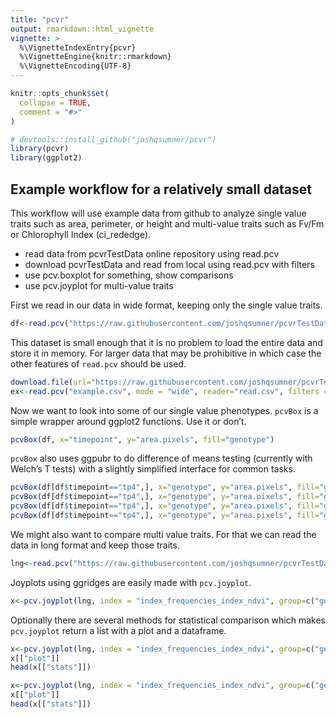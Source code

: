 ```yaml
---
title: "pcvr"
output: rmarkdown::html_vignette
vignette: >
  %\VignetteIndexEntry{pcvr}
  %\VignetteEngine{knitr::rmarkdown}
  %\VignetteEncoding{UTF-8}
---
```


```r
knitr::opts_chunk$set(
  collapse = TRUE,
  comment = "#>"
)
```

```r
# devtools::install_github("joshqsumner/pcvr")
library(pcvr)
library(ggplot2)
```

## Example workflow for a relatively small dataset

This workflow will use example data from github to analyze single value traits such as area, perimeter, or height and multi-value traits such as Fv/Fm or Chlorophyll Index (ci_rededge). 

- read data from pcvrTestData online repository using read.pcv
- download pcvrTestData and read from local using read.pcv with filters
- use pcv.boxplot for something, show comparisons
- use pcv.joyplot for multi-value traits

First we read in our data in wide format, keeping only the single value traits.

```r
df<-read.pcv("https://raw.githubusercontent.com/joshqsumner/pcvrTestData/main/pcvrTest2.csv", mode = "wide", singleValueOnly = T)
```

This dataset is small enough that it is no problem to load the entire data and store it in memory. For larger data that may be prohibitive in which case the other features of `read.pcv` should be used.

```r
download.file(url="https://raw.githubusercontent.com/joshqsumner/pcvrTestData/main/pcvrTest2.csv", destfile="example.csv")
ex<-read.pcv("example.csv", mode = "wide", reader="read.csv", filters = "trait in area, perimeter")
```

Now we want to look into some of our single value phenotypes. `pcvBox` is a simple wrapper around ggplot2 functions. Use it or don't.

```r
pcvBox(df, x="timepoint", y="area.pixels", fill="genotype")
```

`pcvBox` also uses ggpubr to do difference of means testing (currently with Welch's T tests) with a slightly simplified interface for common tasks.

```r
pcvBox(df[df$timepoint=="tp4",], x="genotype", y="area.pixels", fill="genotype", compare="G1") # compare one level to all others
pcvBox(df[df$timepoint=="tp4",], x="genotype", y="area.pixels", fill="genotype", compare="G2")
pcvBox(df[df$timepoint=="tp4",], x="genotype", y="area.pixels", fill="genotype", compare=c("G3","G6")) # compare a pair of values
pcvBox(df[df$timepoint=="tp4",], x="genotype", y="area.pixels", fill="genotype", compare=list(c("G3","G6"), c("G1","G2"))) # compare a list of pairs.
```

We might also want to compare multi value traits. For that we can read the data in long format and keep those traits.

```r
lng<-read.pcv("https://raw.githubusercontent.com/joshqsumner/pcvrTestData/main/pcvrTest2.csv", mode = "long", singleValueOnly = F)
```

Joyplots using ggridges are easily made with `pcv.joyplot`.

```r
x<-pcv.joyplot(lng, index = "index_frequencies_index_ndvi", group=c("genotype", "timepoint"))
```

Optionally there are several methods for statistical comparison which makes `pcv.joyplot` return a list with a plot and a dataframe.

```r
x<-pcv.joyplot(lng, index = "index_frequencies_index_ndvi", group=c("genotype", "timepoint"), method="ks")
x[["plot"]]
head(x[["stats"]])
```

```r
x<-pcv.joyplot(lng, index = "index_frequencies_index_ndvi", group=c("genotype", "timepoint"), method="beta")
x[["plot"]]
head(x[["stats"]])
```





